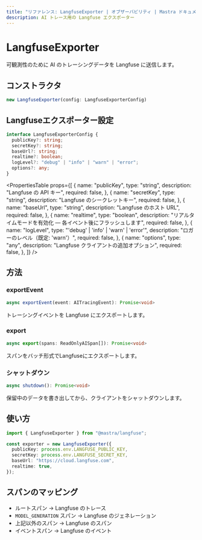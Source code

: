 ```yaml
---
title: "リファレンス: LangfuseExporter | オブザーバビリティ | Mastra ドキュメント"
description: AI トレース用の Langfuse エクスポーター
---
```




# LangfuseExporter

可観測性のために AI のトレーシングデータを Langfuse に送信します。

## コンストラクタ

```typescript
new LangfuseExporter(config: LangfuseExporterConfig)
```


## Langfuseエクスポーター設定

```typescript
interface LangfuseExporterConfig {
  publicKey?: string;
  secretKey?: string;
  baseUrl?: string;
  realtime?: boolean;
  logLevel?: "debug" | "info" | "warn" | "error";
  options?: any;
}
```

<PropertiesTable
  props={[
{
  name: "publicKey",
  type: "string",
  description: "Langfuse の API キー",
  required: false,
},
{
  name: "secretKey",
  type: "string",
  description: "Langfuse のシークレットキー",
  required: false,
},
{
  name: "baseUrl",
  type: "string",
  description: "Langfuse のホスト URL",
  required: false,
},
{
  name: "realtime",
  type: "boolean",
  description: "リアルタイムモードを有効化 — 各イベント後にフラッシュします",
  required: false,
},
{
  name: "logLevel",
  type: "'debug' | 'info' | 'warn' | 'error'",
  description: "ロガーのレベル（既定: 'warn'）",
  required: false,
},
{
  name: "options",
  type: "any",
  description: "Langfuse クライアントの追加オプション",
  required: false,
},
]}
/>


## 方法

### exportEvent

```typescript
async exportEvent(event: AITracingEvent): Promise<void>
```

トレーシングイベントを Langfuse にエクスポートします。


### export

```typescript
async export(spans: ReadOnlyAISpan[]): Promise<void>
```

スパンをバッチ形式でLangfuseにエクスポートします。


### シャットダウン

```typescript
async shutdown(): Promise<void>
```

保留中のデータを書き出してから、クライアントをシャットダウンします。


## 使い方

```typescript
import { LangfuseExporter } from "@mastra/langfuse";

const exporter = new LangfuseExporter({
  publicKey: process.env.LANGFUSE_PUBLIC_KEY,
  secretKey: process.env.LANGFUSE_SECRET_KEY,
  baseUrl: "https://cloud.langfuse.com",
  realtime: true,
});
```


## スパンのマッピング

- ルートスパン → Langfuse のトレース
- `MODEL_GENERATION` スパン → Langfuse のジェネレーション
- 上記以外のスパン → Langfuse のスパン
- イベントスパン → Langfuse のイベント
